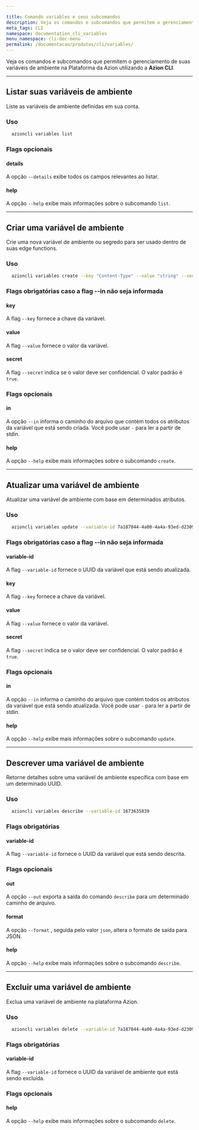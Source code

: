 ```yaml
---

title: Comando variables e seus subcomandos
description: Veja os comandos e subcomandos que permitem o gerenciamento de suas variáveis de ambiente na Plataforma da Azion utilizando a Azion CLI.
meta_tags: CLI
namespace: documentation_cli_variables
menu_namespace: cli-doc-menu
permalink: /documentacao/produtos/cli/variables/
---
```


Veja os comandos e subcomandos que permitem o gerenciamento de suas variáveis de ambiente na Plataforma da Azion utilizando a **Azion CLI**.

---

## Listar suas variáveis de ambiente 
Liste as variáveis de ambiente definidas em sua conta.

### Uso

```bash
  azioncli variables list
```

### Flags opcionais

#### details

A opção `--details` exibe todos os campos relevantes ao listar.

#### help

A opção `--help` exibe mais informações sobre o subcomando `list`.

---

## Criar uma variável de ambiente

Crie uma nova variável de ambiente ou segredo para ser usado dentro de suas edge functions.

### Uso

```bash
  azioncli variables create --key "Content-Type" --value "string" --secret false
```

### Flags obrigatórias caso a flag --in não seja informada

#### key

A flag `--key` fornece a chave da variável.

#### value

A flag `--value` fornece o valor da variável.

#### secret

A flag `--secret` indica se o valor deve ser confidencial. O valor padrão é `true`.

### Flags opcionais

#### in

A opção `--in` informa o caminho do arquivo que contém todos os atributos da variável que está sendo criada. Você pode usar `-` para ler a partir de stdin.

#### help

A opção `--help` exibe mais informações sobre o subcomando `create`.

---

## Atualizar uma variável de ambiente

Atualizar uma variável de ambiente com base em determinados atributos.

### Uso

```bash
  azioncli variables update --variable-id 7a187044-4a00-4a4a-93ed-d2309004019201909321f3 --key 'Content-Type' --value 'json' --secret false
```

### Flags obrigatórias caso a flag --in não seja informada

#### variable-id

A flag `--variable-id` fornece o UUID da variável que está sendo atualizada.

#### key

A flag `--key` fornece a chave da variável.

#### value

A flag `--value` fornece o valor da variável.

#### secret

A flag `--secret` indica se o valor deve ser confidencial. O valor padrão é `true`.

### Flags opcionais

#### in

A  opção `--in` informa o caminho do arquivo que contém todos os atributos da variável que está sendo atualizada. Você pode usar `-` para ler a partir de stdin.

#### help

A opção `--help` exibe mais informações sobre o subcomando `update`.

---

## Descrever uma variável de ambiente

Retorne detalhes sobre uma variável de ambiente específica com base em um determinado UUID.

### Uso

```bash
  azioncli variables describe --variable-id 1673635839
```

### Flags obrigatórias

#### variable-id

A flag `--variable-id` fornece o UUID da variável que está sendo descrita.

### Flags opcionais

#### out

A opção `--out` exporta a saída do comando `describe` para um determinado caminho de arquivo.

#### format

A opção `--format` , seguida pelo valor `json`, altera o formato de saída para JSON.

#### help

A opção `--help` exibe mais informações sobre o subcomando `describe`.

---

## Excluir uma variável de ambiente

Exclua uma variável de ambiente na plataforma Azion.

### Uso

```bash
  azioncli variables delete --variable-id 7a187044-4a00-4a4a-93ed-d230900423221f3
```

### Flags obrigatórias

#### variable-id

A flag `--variable-id` fornece o UUID da variável de ambiente que está sendo excluída.

### Flags opcionais

#### help

A opção `--help` exibe mais informações sobre o subcomando `delete`.
